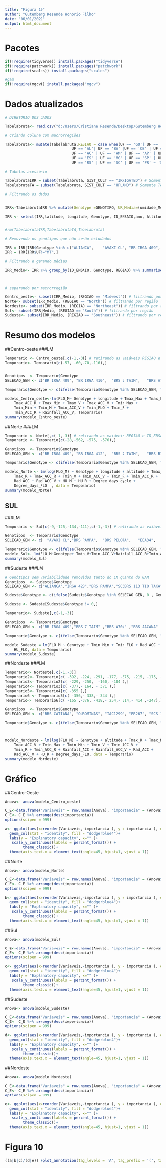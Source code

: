```yaml
---
title: "Figura 10"
author: "Gutemberg Resende Honorio Filho"
date: "06/01/2022"
output: html_document
---
```

# Pacotes

```r

if(!require(tidyverse)) install.packages("tidyverse")
if(!require(patchwork)) install.packages("patchwork")
if(!require(scales)) install.packages("scales")

#gam
if(!require(mgcv)) install.packages("mgcv")
```

# Dados atualizados


```r


# DIRETÓRIO DOS DADOS 

Tabelabruta<- read.csv("d:/Users/Cristiane Resende/Desktop/Gutemberg Honorio/Mestrado/Repositorio_4/Analise_e_modelagem_Arroz/Merge_1980_2018.csv", header = TRUE, sep = ",", stringsAsFactors = FALSE) # tabela com os dados originais

# criando coluna com macrorregiões

Tabelabruta<- mutate(Tabelabruta,REGIAO = case_when(UF == 'GO'| UF == 'DF' |UF == 'MS' | UF == 'MT' ~ 'Midwest',
                              UF == 'AL'| UF == 'BA' |UF == 'CE' | UF == 'MA' | UF == 'PB' | UF == 'PE' | UF == 'PI' | UF == 'RN' | UF == 'SE' ~ 'Northeast',
                              UF == 'AC' | UF == 'AM' | UF == 'AP' | UF == 'PA' | UF == 'RO' | UF == 'RR' | UF == 'TO' ~ 'North',
                              UF == 'ES' | UF == 'MG' | UF == 'SP' | UF == 'RJ' ~ 'Southeast',
                              UF == 'RS' | UF == 'SC' | UF == 'PR' ~ 'South'))

# Tabelas acessório

TabelabrutaIRR = subset(Tabelabruta, SIST_CULT == "IRRIGATED") # Somente Irrigado
TabelabrutaTA = subset(Tabelabruta, SIST_CULT == "UPLAND") # Somente Terras altas

# Filtrando os dados


IRR<-TabelabrutaIRR %>% mutate(Genotype =GENOTIPO, UR_Media=(umidade_Media),UR_V=	(umidade_V), UR_fld_m=	(umidade_fld_m),	UR_R=	(umidade_R), Graus_dia_ciclo=(graus_dia_ciclo), Graus_dia_FLO=(graus_dia_FLO+graus_dia_IP))

IRR <- select(IRR,latitude, longitude, Genotype, ID_ENSAIO,ano, Altitude, REGIAO, UF, FLO_E, Tmax_Maxima ,Tmax_fld_m ,	Tmax_R,	Tmax_ACC_R, Tmax_Minima,	Tmax_Media,Tmax_V ,Tmax_ACC_V,	Tmin_Maxima,Tmin_Minima ,	Tmin_Media ,	Tmin_V ,	Tmin_ACC_V , Tmin_fld_m ,	Tmin_R,	Tmin_ACC_R , Chuva_ACC ,	Chuva_ACC_V, Chuva_ACC_R, Rad_ACC_R ,	Rad_ACC ,	Rad_ACC_V, UR_Media, UR_V, UR_fld_m,	UR_R, Graus_dia_ciclo, Graus_dia_FLO, ano)


#rm(TabelabrutaIRR,TabelabrutaTA,Tabelabruta)

# Removendo os genótipos que não serão estudados

IRR = IRR[IRR$Genotype %in% c("ALIANCA",	"AVAXI CL",	"BR IRGA 409",	"BR IRGA 410",	"BR IRGA 412",	"BR IRGA 414",	"BRS 7 TAIM",	"BRS A701 CL",	"BRS A702 CL",	"BRS A704",	"BRS ALVORADA",	"BRS BIGUA",	"BRS CATIANA",	"BRS CIRAD 302",	"BRS FORMOSO",	"BRS FRONTEIRA",	"BRS GUARA",	"BRS JABURU",	"BRS JACANA",	"BRS PAMPA",	"BRS PAMPEIRA",	"BRS PELOTA",	"BRS QUERENCIA",	"BRS SINUELO CL",	"BRS TROPICAL",	"BRSMG RUBELITA",	"CICA 8",	"CT8452",	"DIAMANTE",	"EEA34",	"EMPASC 101",	"EMPASC 102",	"EPAGRI 108",	"EPAGRI 109",	"EPAGRI97-01",	"EPAGRI97-05",	"EPAGRI97-06",	"H6",	"H7 CL",	"IAC1289",	"IAC1298",	"IAC1299",	"IAC1307",	"IAC1311",	"IAPAR 58",	"IRGA 417",	"IRGA 422 CL",	"IRGA 424",	"IRGA 424 RI",	"IRGA 425",	"IRGA 426",	"IRGA 427",	"IRGA 428",	"IRGA 429",	"IRGA 430",	"IRGA97-05",	"IRGA97-10",	"IRGA97-11",	"IRGA97-28",	"JAVAE",	"JEQUITIBA",	"MARAJO",	"METICA 1",	"MOXOTO",	"OUROMINAS",	"PR267",	"PR268",	"PR306",	"PR331",	"PR349",	"PR380",	"PR498",	"PR631",	"PR67",	"PUITA INTA CL",	"RORAIMA",	"SAO FRANCISCO",	"SC138",	"SC173",	"SC237",	"SC240",	"SC250",	"SCS 112",	"SCS 114 ANDOSAN",	"SCS 116 SATORU",	"SCS 121 CL",	"SCSBRS 111",	"SCSBRS 113 TIO TAKA",	"SCSBRS PIRACEMA",	"SG11551",	"URUCUI"),]
IRR = IRR[IRR$UF!="MT",]

# Filtrando e gerando médias

IRR_Medio<- IRR %>% group_by(ID_ENSAIO, Genotype, REGIAO) %>% summarise(  FLO_M= mean(FLO_E),  latitude= mean(latitude), longitude = mean(longitude), altitude = mean(Altitude), Tmax_Max = mean(Tmax_Maxima) ,Tmax_FLO= mean(Tmax_fld_m ),	Tmax_R= mean( Tmax_R),	Tmax_ACC_R= mean(Tmax_ACC_R ), Tmax_Min= mean(Tmax_Minima ),	Tmax_M= mean( Tmax_Media),Tmax_V = mean(Tmax_V ),Tmax_ACC_V= mean(Tmax_ACC_V ),	Tmin_Max= mean(Tmin_Maxima ),Tmin_Min = mean(Tmin_Minima ),	Tmin_M = mean(Tmin_Media ),	Tmin_V = mean(Tmin_V ),	Tmin_ACC_V = mean(Tmin_ACC_V ), Tmin_FLO = mean( Tmin_fld_m),	Tmin_R= mean(Tmin_R ),	Tmin_ACC_R = mean(Tmin_ACC_R ), Rainfall_ACC = mean(Chuva_ACC ),	Rainfall_ACC_V= mean(Chuva_ACC_V ), Rainfall_ACC_R= mean(Chuva_ACC_R ), Rad_ACC_R = mean(Rad_ACC_R ),	Rad_ACC = mean(Rad_ACC ),	Rad_ACC_V= mean(Rad_ACC_V ), HU_M= mean( UR_Media), HU_V= mean( UR_V), HU_FLO= mean(UR_fld_m ),	HU_R= mean(UR_R ), Degree_days_cycle= mean(Graus_dia_ciclo ), Degree_days_FLO= mean(Graus_dia_FLO ))



# separando por macrorregião

Centro_oeste<- subset(IRR_Medio, (REGIAO == "Midwest")) # filtrando por região
Norte<- subset(IRR_Medio, (REGIAO == "North")) # filtrando por região
Nordeste<- subset(IRR_Medio, (REGIAO == "Northeast")) # filtrando por região
Sul<- subset(IRR_Medio, (REGIAO == "South")) # filtrando por região
Sudeste<- subset(IRR_Medio, (REGIAO == "Southeast")) # filtrando por região

```

# Resumo dos modelos

##Centro-oeste
###LM
```r

Temporario <- Centro_oeste[,c(-1,-3)] # retirando as vaiáveis REGIAO e ID_ENSAIO
Temporario<- Temporario[c(-57, -60,-70,-116),]


Genotipos  <- Temporario$Genotype
SELECAO_GEN <- c("BR IRGA 409", "BR IRGA 410",	"BRS 7 TAIM",	"BRS A701 CL",	"BRS A702 CL",	"BRS CIRAD 302",	"BRS FRONTEIRA",	"BRS JACANA",	"BRS PAMPA",	"BRS PELOTA",	"BRS SINUELO CL",	"EMPASC 102",	"EPAGRI97-01",	"EPAGRI97-05",	"EPAGRI97-06",	"IAC1289",	"IRGA 417",	"IRGA 422 CL",	"IRGA 424",	"IRGA 424 RI",	"IRGA 425",	"IRGA 426",	"IRGA 427",	"IRGA 429",	"IRGA97-11",	"IRGA97-28",	"JEQUITIBA",	"PR306",	"PR349",	"PR498",	"PR631",	"SC240",	"SC250", "URUCUI","SC237","IAPAR 58","PR67","SCSBRS 111")

Temporario$Genotype <- c(ifelse(Temporario$Genotype %in% SELECAO_GEN, "AA" , Genotipos))

modelo_Centro_oeste<-lm(FLO_M~ Genotype + longitude + Tmax_Max + Tmax_FLO + Tmax_R + 
    Tmax_ACC_R + Tmax_Min + Tmax_V + Tmax_ACC_V + Tmin_Max + 
    Tmin_Min + Tmin_M + Tmin_ACC_V + Tmin_FLO + Tmin_R + 
    Tmin_ACC_R + Rainfall_ACC_V, Temporario)
summary(modelo_Centro_oeste)

```
##Norte
###LM
```r
Temporario <- Norte[,c(-1,-3)] # retirando as vaiáveis REGIAO e ID_ENSAIO
Temporario <- Temporario[c(-28,-562, -575, -576),]

Genotipos  <- Temporario$Genotype
SELECAO_GEN <- c("BR IRGA 409", "BR IRGA 412",	"BRS 7 TAIM",	"BRS BIGUA",	"BRS FRONTEIRA",	"BRS JACANA",	"BRS PELOTA",	"BRS TROPICAL",	"BRSMG RUBELITA",	"DIAMANTE",	"EPAGRI 108",	"EPAGRI 109",	"IRGA 424 RI",	"IRGA 425",	"IRGA 428",	"IRGA 429",	"PR306",	"RORAIMA",	"SC173",	"SC237",	"SC250",	"SCS 112",	"SCS 114 ANDOSAN",	"SCS 116 SATORU",	"SCSBRS 111",	"SCSBRS PIRACEMA","URUCUI","JEQUITIBA","PR349","PR67","SC240","IAC1289","SCS 121 CL")

Temporario$Genotype <- c(ifelse(Temporario$Genotype %in% SELECAO_GEN, "AA" , Genotipos))

modelo_Norte <- lm(log(FLO_M) ~ Genotype + longitude + altitude + Tmax_Max + 
    Tmax_R + Tmax_ACC_R + Tmin_V + Tmin_ACC_V + Tmin_R + Tmin_ACC_R + 
    Rad_ACC + Rad_ACC_V + HU_M + HU_R + Degree_days_cycle + 
    Degree_days_FLO  , data = Temporario)
summary(modelo_Norte)

```
## SUL
###LM
```r
Temporario <- Sul[c(-9,-125,-134,-141),c(-1,-3)] # retirando as vaiáveis REGIAO e ID_ENSAIO

Genotipos  <- Temporario$Genotype
SELECAO_GEN <- c(  "AVAXI CL","BRS PAMPA",	"BRS PELOTA",	"EEA34",	"H7 CL",	"IRGA 417",	"JAVAE",	"PUITA INTA CL","BRS A701 CL")

Temporario$Genotype <- c(ifelse(Temporario$Genotype %in% SELECAO_GEN, "AA" , Genotipos))
modelo_Sul<- lm(FLO_M~Genotype+ Tmin_V+Tmin_ACC_V+Rainfall_ACC_R+Tmin_ACC_R+HU_V, Temporario)
summary(modelo_Sul)

```

##Sudeste
###LM
```r
# Genótipos sem variabilidade removidos tanto do LM quanto do GAM
Genotipos  <- Sudeste$Genotype
SELECAO_GEN <- c("ALIANCA","IRGA 428","BRS PAMPA","SCSBRS 113 TIO TAKA","PR498","BRS A702 CL","IRGA 425","PR67","IRGA 426","SC138","URUCUI","BRS SINUELO CL","IRGA 427","PR306")

Sudeste$Genotype <- c(ifelse(Sudeste$Genotype %in% SELECAO_GEN, 0 , Genotipos))

Sudeste <- Sudeste[Sudeste$Genotype != 0,]

Temporario<- Sudeste[,c(-1,-3)]

Genotipos  <- Temporario$Genotype
SELECAO_GEN <- c("BR IRGA 409","BRS 7 TAIM"	,"BRS A704"	,"BRS JACANA"	,"BRS QUERENCIA"	,"IAC1289"	,"IAPAR 58"	,"IRGA 417"	,"IRGA 422 CL"	,"IRGA 424"	,"JEQUITIBA"	,"PR349"	,"PR380"	,"SCS 112"	,"SCS 121 CL", "JAVAE","SCSBRS 111")

Temporario$Genotype <- c(ifelse(Temporario$Genotype %in% SELECAO_GEN, "AA" , Genotipos))

modelo_Sudeste = lm(FLO_M ~ Genotype + Tmin_Min + Tmin_FLO + Rad_ACC + Rad_ACC_V + 
    HU_FLO, data = Temporario)
summary(modelo_Sudeste)

```

##Nordeste
###LM
```r
Temporario<- Nordeste[,c(-1,-3)]
Temporario2<- Temporario[c( -392, -224, -291, -177, -375, -215, -175, -261, -251,- 396),]
Temporario3<- Temporario2[c( -229, -250,  -160, -184 ),]
Temporario4<- Temporario3[c( -377,- 164, - 371 ),]
Temporario5<- Temporario4[c( -355 ),]
Temporario6 <- Temporario5[c( -356,- 338,- 344 ),]
Temporario<- Temporario6[c( -165 ,-376, -418,- 254,- 214,- 414 ,-247),]

Genotipos  <- Temporario$Genotype
SELECAO_GEN <- c("BRS CATIANA", "OUROMINAS", "IAC1299", "PR267", "SCS 116 SATORU", "SCSBRS 113 TIO TAKA", "IAC1298", "SCS 121 CL", "BRS GUARA", "BRS FORMOSO", "EMPASC 101", "SCS 114 ANDOSAN", "ALIANCA","BRS A704",    "BRS JABURU",     "CICA 8",      "EPAGRI 108",    "EPAGRI 109",    "MOXOTO",    "PR268")

Temporario$Genotype <- c(ifelse(Temporario$Genotype %in% SELECAO_GEN, "AA" , Genotipos))



modelo_Nordeste = lm(log(FLO_M) ~ Genotype + altitude + Tmax_R + Tmax_M + Tmax_V + 
    Tmax_ACC_V + Tmin_Max + Tmin_Min + Tmin_V + Tmin_ACC_V + 
    Tmin_R + Tmin_ACC_R + Rainfall_ACC + Rainfall_ACC_V + Rad_ACC + 
    Rad_ACC_V + HU_R + Degree_days_FLO, data = Temporario)
summary(modelo_Nordeste)

```

# Gráfico

##Centro-Oeste

```r
Anova<- anova(modelo_Centro_oeste)

C_E<-data.frame("Variaveis" = row.names(Anova), "importancia" = (Anova$`Sum Sq`/sum(Anova$`Sum Sq`)))
C_E<- C_E %>% arrange(desc(importancia))
options(scipen = 999)

a<- ggplot(aes(x=reorder(Variaveis,-importancia ), y = importancia ), data = C_E)+
  geom_col(stat = "identity", fill = "dodgerblue4")+
  labs(y = "Explanatory capacity", x="" )+
   scale_y_continuous(labels = percent_format()) +
        theme_classic()+
  theme(axis.text.x = element_text(angle=45, hjust=1, vjust = 1))
```

##Norte
```r
Anova<- anova(modelo_Norte)

C_E<-data.frame("Variaveis" = row.names(Anova), "importancia" = (Anova$`Sum Sq`/sum(Anova$`Sum Sq`)))
C_E<- C_E %>% arrange(desc(importancia))
options(scipen = 999)

b<- ggplot(aes(x=reorder(Variaveis,-importancia ), y = importancia ), data = C_E)+
  geom_col(stat = "identity", fill = "dodgerblue4")+
  labs(y = "Explanatory capacity", x="" )+
   scale_y_continuous(labels = percent_format()) +
        theme_classic()+
  theme(axis.text.x = element_text(angle=45, hjust=1, vjust = 1))
```

##Sul
```r
Anova<- anova(modelo_Sul)

C_E<-data.frame("Variaveis" = row.names(Anova), "importancia" = (Anova$`Sum Sq`/sum(Anova$`Sum Sq`)))
C_E<- C_E %>% arrange(desc(importancia))
options(scipen = 999)

c<- ggplot(aes(x=reorder(Variaveis,-importancia ), y = importancia ), data = C_E)+
  geom_col(stat = "identity", fill = "dodgerblue4")+
  labs(y = "Explanatory capacity", x="" )+
   scale_y_continuous(labels = percent_format()) +
        theme_classic()+
  theme(axis.text.x = element_text(angle=45, hjust=1, vjust = 1))
```

##Sudeste
```r
Anova<- anova(modelo_Sudeste)

C_E<-data.frame("Variaveis" = row.names(Anova), "importancia" = (Anova$`Sum Sq`/sum(Anova$`Sum Sq`)))
C_E<- C_E %>% arrange(desc(importancia))
options(scipen = 999)

d<- ggplot(aes(x=reorder(Variaveis,-importancia ), y = importancia ), data = C_E)+
  geom_col(stat = "identity", fill = "dodgerblue4")+
  labs(y = "Explanatory capacity", x="" )+
   scale_y_continuous(labels = percent_format()) +
        theme_classic()+
  theme(axis.text.x = element_text(angle=45, hjust=1, vjust = 1))
```

##Nordeste
```r
Anova<- anova(modelo_Nordeste)

C_E<-data.frame("Variaveis" = row.names(Anova), "importancia" = (Anova$`Sum Sq`/sum(Anova$`Sum Sq`)))
C_E<- C_E %>% arrange(desc(importancia))
options(scipen = 999)

e<- ggplot(aes(x=reorder(Variaveis,-importancia ), y = importancia ), data = C_E)+
  geom_col(stat = "identity", fill = "dodgerblue4")+
  labs(y = "Explanatory capacity", x="" )+
   scale_y_continuous(labels = percent_format()) +
        theme_classic()+
  theme(axis.text.x = element_text(angle=45, hjust=1, vjust = 1))
```

# Figura 10
```r
((a|b|c)/(d|e)) +plot_annotation(tag_levels = 'A', tag_prefix = '(', tag_suffix = ')')
```



